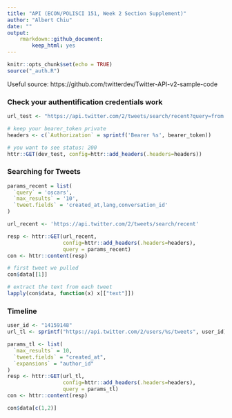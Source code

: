 ```yaml
---
title: "API (ECON/POLISCI 151, Week 2 Section Supplement)"
author: "Albert Chiu"
date: ""
output:
    rmarkdown::github_document: 
        keep_html: yes
---
```


```r
knitr::opts_chunk$set(echo = TRUE)
source("_auth.R")
```

Useful source: https://github.com/twitterdev/Twitter-API-v2-sample-code

### Check your authentification credentials work
```r
url_test <- "https://api.twitter.com/2/tweets/search/recent?query=from:twitterdev"

# keep your bearer_token private
headers <- c(`Authorization` = sprintf('Bearer %s', bearer_token))

# you want to see status: 200
httr::GET(dev_test, config=httr::add_headers(.headers=headers))
```
### Searching for Tweets

```r
params_recent = list(
  `query` = 'oscars',
  `max_results` = '10',
  `tweet.fields` = 'created_at,lang,conversation_id'
)

url_recent <- 'https://api.twitter.com/2/tweets/search/recent'

resp <- httr::GET(url_recent, 
                  config=httr::add_headers(.headers=headers),
                  query = params_recent)
con <- httr::content(resp)

# first tweet we pulled
con$data[[1]]

# extract the text from each tweet
lapply(con$data, function(x) x[["text"]])
```
### Timeline

```r
user_id <- "14159148"
url_tl <- sprintf("https://api.twitter.com/2/users/%s/tweets", user_id)

params_tl <- list(
  `max_results` = 10,
  `tweet.fields` = "created_at",
  `expansions` = "author_id"
)
resp <- httr::GET(url_tl, 
                  config=httr::add_headers(.headers=headers),
                  query = params_tl)
con <- httr::content(resp)

con$data[c(1,2)]
```


